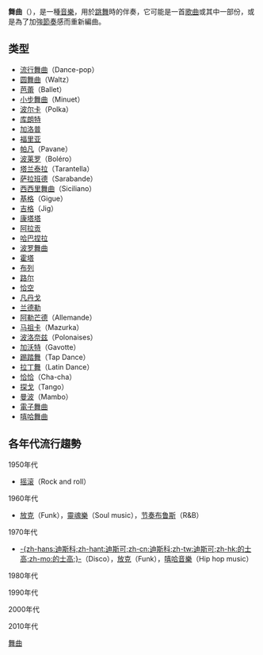 {{article issues
|
{{Expert|time=2011-02-17T11:27:10+00:00}}
{{Unreferenced|time=2011-02-17T11:27:10+00:00}}
{{Expand language|1=en|time=2020-10-12T11:22:54+00:00}}
}}
'''舞曲'''（{{lang-en|Dance music}}），是一種[[音樂|音樂]]，用於[[跳舞|跳舞]]時的伴奏，它可能是一首[[歌曲|歌曲]]或其中一部份，或是為了加強[[節奏|節奏]]感而重新編曲。
==类型==
*[[流行舞曲|流行舞曲]]（Dance-pop）
*[[圆舞曲|圆舞曲]]（Waltz）
*[[芭蕾|芭蕾]]（Ballet）
*[[小步舞曲|小步舞曲]]（Minuet）
*[[波尔卡|波尔卡]]（Polka）
*[[库朗特|库朗特]]
*[[加洛普|加洛普]]
*[[福里亚|福里亚]]
*[[帕凡|帕凡]]（Pavane）
*[[波莱罗|波莱罗]]（Boléro）
*[[塔兰泰拉|塔兰泰拉]]（Tarantella）
*[[萨拉班德|萨拉班德]]（Sarabande）
*[[西西里舞曲|西西里舞曲]]（Siciliano）
*[[基格|基格]]（Gigue）
*[[吉格|吉格]]（Jig）
*[[康塔塔|康塔塔]]
*[[阿拉贡|阿拉贡]]
*[[哈巴捏拉|哈巴捏拉]]
*[[波罗舞曲|波罗舞曲]]
*[[霍塔|霍塔]]
*[[布列|布列]]
*[[路尔|路尔]]
*[[恰空|恰空]]
*[[凡丹戈|凡丹戈]]
*[[兰德勒|兰德勒]]
*[[阿勒芒德|阿勒芒德]]（Allemande）
*[[马祖卡|马祖卡]]（Mazurka）
*[[波洛奈兹|波洛奈兹]]（Polonaises）
*[[加沃特|加沃特]]（Gavotte）
*[[踢踏舞|踢踏舞]]（Tap Dance）
*[[拉丁舞|拉丁舞]]（Latin Dance） 
*[[恰恰|恰恰]]（Cha-cha）
*[[探戈|探戈]]（Tango）
*[[曼波|曼波]]（Mambo）
*[[電子舞曲|電子舞曲]]
*[[嘻哈舞曲|嘻哈舞曲]]

==各年代流行趨勢==
;1950年代
*[[摇滚|摇滚]]（Rock and roll）

;1960年代
*[[放克|放克]]（Funk），[[靈魂樂|靈魂樂]]（Soul music），[[节奏布鲁斯|节奏布鲁斯]]（R&B）

;1970年代
*[[迪斯科|-{zh-hans:迪斯科;zh-hant:迪斯可;zh-cn:迪斯科;zh-tw:迪斯可;zh-hk:的士高;zh-mo:的士高;}-]]（Disco），[[放克|放克]]（Funk），[[嘻哈音樂|嘻哈音樂]]（Hip hop music）

;1980年代

;1990年代

;2000年代

;2010年代

{{Dance-stub}}

[[Category:舞曲|]]